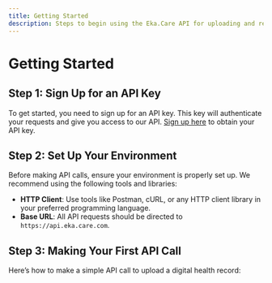 ```yaml
---
title: Getting Started
description: Steps to begin using the Eka.Care API for uploading and retrieving records.
---
```


# Getting Started

## Step 1: Sign Up for an API Key
To get started, you need to sign up for an API key. This key will authenticate your requests and give you access to our API. [Sign up here](#) to obtain your API key.

## Step 2: Set Up Your Environment
Before making API calls, ensure your environment is properly set up. We recommend using the following tools and libraries:

- **HTTP Client**: Use tools like Postman, cURL, or any HTTP client library in your preferred programming language.
- **Base URL**: All API requests should be directed to `https://api.eka.care.com`.

## Step 3: Making Your First API Call
Here’s how to make a simple API call to upload a digital health record:
